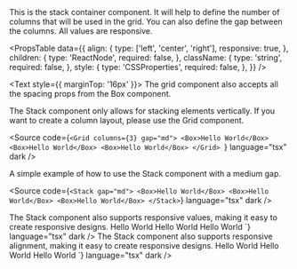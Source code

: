 
<Meta of={StackStories} />

<Unstyled>

<Title type="h1">Stack</Title>

<Text>
  This is the stack container component. It will help to define the number of
  columns that will be used in the grid. You can also define the gap between the
  columns. All values are responsive.
</Text>

<Title type="h2">Installation</Title>
<Source
  code={`import { Stack } from "@backstage/canon";`}
  language="tsx"
  dark
/>

<Title type="h2" style={{ marginBottom: '16px' }}>
  API reference
</Title>

<PropsTable
  data={{
    align: {
      type: ['left', 'center', 'right'],
      responsive: true,
    },
    children: {
      type: 'ReactNode',
      required: false,
    },
    className: {
      type: 'string',
      required: false,
    },
    style: {
      type: 'CSSProperties',
      required: false,
    },
  }}
/>

<Text style={{ marginTop: '16px' }}>
  The grid component also accepts all the spacing props from the Box component.
</Text>

<PropsTable data={getBoxProps(spacingProperties.styles)} />

<Title type="h2">Common questions</Title>

<Title type="h3">Can I stack horizontally?</Title>
<Text>
  The Stack component only allows for stacking elements vertically. If you want
  to create a column layout, please use the Grid component.
</Text>

<Source
  code={`<Grid columns={3} gap="md">
  <Box>Hello World</Box>
  <Box>Hello World</Box>
  <Box>Hello World</Box>
</Grid>
`}
  language="tsx"
  dark
/>

<Title type="h2">Examples</Title>

<Title type="h3">Simple</Title>
<Text>
  A simple example of how to use the Stack component with a medium gap.
</Text>

<Source
  code={`<Stack gap="md">
  <Box>Hello World</Box>
  <Box>Hello World</Box>
  <Box>Hello World</Box>
</Stack>`}
  language="tsx"
  dark
/>

<Title type="h3">Responsive</Title>
<Text>
  The Stack component also supports responsive values, making it easy to create
  responsive designs.
</Text>
<Source
  code={`<Stack gap={{ xs: 'sm', md: 'md' }}>
  <Box>Hello World</Box>
  <Box>Hello World</Box>
  <Box>Hello World</Box>
</Stack>`}
  language="tsx"
  dark
/>

<Title type="h3">Align</Title>
<Text>
  The Stack component also supports responsive alignment, making it easy to
  create responsive designs.
</Text>
<Source
  code={`<Stack align={{ xs: 'left', md: 'center' }}>
  <Box>Hello World</Box>
  <Box>Hello World</Box>
  <Box>Hello World</Box>
</Stack>`}
  language="tsx"
  dark
/>

</Unstyled>
